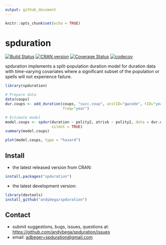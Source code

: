 ```yaml
---
output: github_document
---
```


```r
knitr::opts_chunk$set(echo = TRUE)
```

# spduration

[![Build Status](https://travis-ci.org/andybega/spduration.svg?branch=master)](https://travis-ci.org/andybega/spduration)
[![CRAN version](http://www.r-pkg.org/badges/version/spduration)](http://www.r-pkg.org/pkg/spduration)
[![Coverage Status](https://coveralls.io/repos/github/andybega/spduration/badge.svg?branch=master)](https://coveralls.io/github/andybega/spduration?branch=master)
[![codecov](https://codecov.io/gh/andybega/spduration/branch/master/graph/badge.svg)](https://codecov.io/gh/andybega/spduration)

spduration implements a split-population duration model for duration data with time-varying covariates where a significant subset of the population or spells will not experience failure. 

```r
library(spduration)

# Prepare data
data(coups)
dur.coups <- add_duration(coups, "succ.coup", unitID="gwcode", tID="year",
                          freq="year")

# Estimate model
model.coups <- spdur(duration ~ polity2, atrisk ~ polity2, data = dur.coups,
                     silent = TRUE)
summary(model.coups)
```

```r
plot(model.coups, type = "hazard")
```


## Install

* the latest released version from CRAN: 
```r
install.packages("spduration")
```

* the latest development version: 
```r
library(devtools)
install_github("andybega/spduration")
```

## Contact

- submit suggestions, bugs, issues, questions at: [https://github.com/andybega/spduration/issues](https://github.com/andybega/spduration/issues)
- email: [adbeger+spduration@gmail.com](mailto:adbeger+spduration@gmail.com)